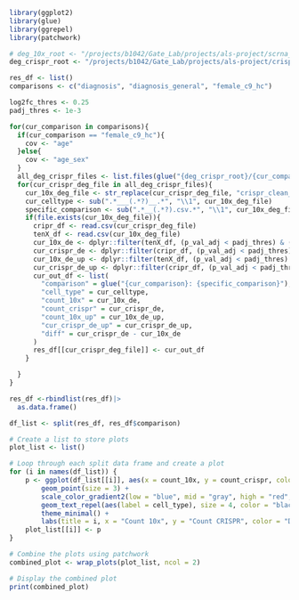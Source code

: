 ```r
library(ggplot2)
library(glue)
library(ggrepel)
library(patchwork)

# deg_10x_root <- "/projects/b1042/Gate_Lab/projects/als-project/scrna_original_final/05.DEG/degs"
deg_crispr_root <- "/projects/b1042/Gate_Lab/projects/als-project/crispr_clean_final/05.DEG/degs"
```

```r
res_df <- list()
comparisons <- c("diagnosis", "diagnosis_general", "female_c9_hc")

log2fc_thres <- 0.25
padj_thres <- 1e-3

for(cur_comparison in comparisons){
  if(cur_comparison == "female_c9_hc"){
    cov <- "age"
  }else{
    cov <- "age_sex"
  }
  all_deg_crispr_files <- list.files(glue("{deg_crispr_root}/{cur_comparison}/{cov}"), full.names = T)
  for(cur_crispr_deg_file in all_deg_crispr_files){
    cur_10x_deg_file <- str_replace(cur_crispr_deg_file, "crispr_clean_final", "scrna_original_final")
    cur_celltype <- sub(".*___(.*?)__.*", "\\1", cur_10x_deg_file)
    specific_comparison <- sub(".*__(.*?).csv.*", "\\1", cur_10x_deg_file)
    if(file.exists(cur_10x_deg_file)){
      cripr_df <- read.csv(cur_crispr_deg_file)
      tenX_df <- read.csv(cur_10x_deg_file)
      cur_10x_de <- dplyr::filter(tenX_df, (p_val_adj < padj_thres) & (abs(avg_log2FC) > log2fc_thres))|>nrow()
      cur_crispr_de <- dplyr::filter(cripr_df, (p_val_adj < padj_thres) & (abs(avg_log2FC) > log2fc_thres))|>nrow()
      cur_10x_de_up <- dplyr::filter(tenX_df, (p_val_adj < padj_thres) & (avg_log2FC > log2fc_thres))|>nrow()
      cur_crispr_de_up <- dplyr::filter(cripr_df, (p_val_adj < padj_thres) & (avg_log2FC > log2fc_thres))|>nrow()
      cur_out_df <- list(
        "comparison" = glue("{cur_comparison}: {specific_comparison}"),
        "cell_type" = cur_celltype,
        "count_10x" = cur_10x_de, 
        "count_crispr" = cur_crispr_de,
        "count_10x_up" = cur_10x_de_up,
        "cur_crispr_de_up" = cur_crispr_de_up,
        "diff" = cur_crispr_de - cur_10x_de
      )
      res_df[[cur_crispr_deg_file]] <- cur_out_df
    }

  }
}

res_df <-rbindlist(res_df)|>
  as.data.frame()

df_list <- split(res_df, res_df$comparison)

# Create a list to store plots
plot_list <- list()

# Loop through each split data frame and create a plot
for (i in names(df_list)) {
    p <- ggplot(df_list[[i]], aes(x = count_10x, y = count_crispr, color = diff)) +
        geom_point(size = 3) +
        scale_color_gradient2(low = "blue", mid = "gray", high = "red", midpoint = 0) +
        geom_text_repel(aes(label = cell_type), size = 4, color = "black") +
        theme_minimal() +
        labs(title = i, x = "Count 10x", y = "Count CRISPR", color = "Diff")
    plot_list[[i]] <- p
}

# Combine the plots using patchwork
combined_plot <- wrap_plots(plot_list, ncol = 2)

# Display the combined plot
print(combined_plot)
```

